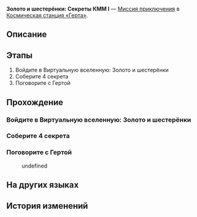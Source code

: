 {{Дополнить|Диалоги.}}
{{Миссия Инфобокс
|id              = 8016103
|Название        = 
|Изображение     = Миссия Освоения Золото и шестерёнки Секреты КММ I.png
|Тип             = Миссия приключения
|События         = 
|Глава           = 
|Условия         = Завершена [[Миссия приключения]] ''[[Золото и шестерёнки: Экспериментальное обучение]]''
|Персонажи       = Герта; Маленький робот; Первопроходец
|СтартЛокация    = Офис Герты
|Мир             = Космическая станция «Герта»
|Локации         = Офис Герты
|Предыдущая      = Золото и шестерёнки: Экспериментальное обучение
|Следующая       = Золото и шестерёнки: Цель бета-теста
|Награды         = Кредиты*5 000
}}
'''Золото и шестерёнки: Секреты КММ I''' — [[Миссия приключения]] в [[Космическая станция «Герта»]].

==Описание==
{{Описание|<!--официальное описание из Перекрёстка судеб-->}}

==Этапы==
# Войдите в Виртуальную вселенную: Золото и шестерёнки
# Соберите 4 секрета
# Поговорите с Гертой

==Прохождение==
{{Дополнить}}


===Войдите в Виртуальную вселенную: Золото и шестерёнки===
{{Описание миссии|локация=Офис Герты|В этом обновлении Виртуальной вселенной Жуань Мэй воссоздала Нус и события до кончины Императора Руперта, члена Общества гениев №&nbsp;27. Однако произошло нечто необычное. КММ связалась с Гертой, заинтересовавшись Виртуальной вселенной...}}
{{Диалог Начало}}

{{Диалог Конец}}

===Соберите 4 секрета===
{{Диалог Начало}}

{{Диалог Конец}}

===Поговорите с Гертой===
{{Диалог Начало}}
<!--Unknown TalkSentence: 403060081-->
<!--Unknown TalkSentence: 403060082-->
<!--Unknown TalkSentence: 403060083-->
<!--Unknown TalkSentence: 403060084-->
:{{Диалог|Стрелка}} undefined
<!--Unknown TalkSentence: 403060086-->
<!--Unknown TalkSentence: 403060087-->
<!--Unknown TalkSentence: 403060088-->
<!--Unknown TalkSentence: 403060089-->
{{Диалог Конец}}

==На других языках==
{{На других языках
|en   = Gold and Gears: IPC Secrets (I)
|zhs  = 黄金与机械：公司秘闻•其一
|zht  = 黃金與機械：公司秘聞•其一
|ja   = 黄金と機械：カンパニー秘話・その1
|ko   = 황금과 기계: 컴퍼니 비화•1
|es   = Oro y maquinaria: secretos empresariales&nbsp;I
|fr   = Or et machines&nbsp;: Secrets de la CPI (I)
|ru   = Золото и шестерёнки: Секреты КММ I
|th   = ทองคำและจักรกล: ความลับขององค์กร 1
|vi   = Vàng Và Máy Móc: Bí Mật Công Ty 1
|de   = Gold und Getriebe: IFK-Geheimnisse (Teil 1)
|id   = Emas dan Mesin: Rahasia IPC 1
|pt   = Ouro e Engrenagens: Segredos da CPI (I)
}}

==История изменений==
{{История изменений|2.7}}
